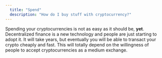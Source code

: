 ```yaml
---
  title: "Spend"
  description: "How do I buy stuff with cryptocurrency?"
---
```


Spending your cryptocurrencies is not as easy as it should be, **yet**. Decentralized finance is a new technology and people are just starting to adopt it. It will take years, but eventually you will be able to transact your crypto cheaply and fast. This will totally depend on the willingness of people to accept cryptocurrencies as a medium exchange.
